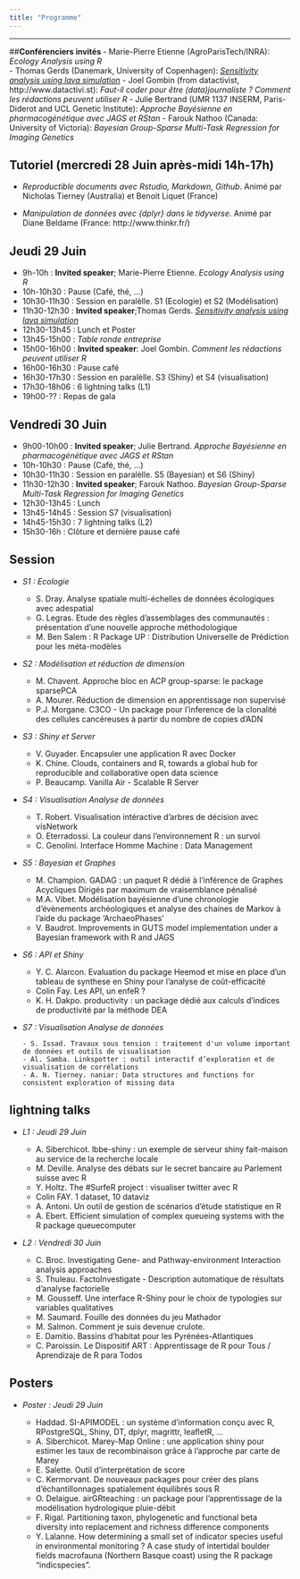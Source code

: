 ```yaml
---
title: "Programme"
---
```


***

##**Conférenciers invités ** 
- Marie-Pierre Etienne (AgroParisTech/INRA): *Ecology Analysis using R*  
- Thomas Gerds (Danemark, University of Copenhagen): [*Sensitivity analysis using lava simulation*](https://angletr2017.com/Abstract_talk.html)
- Joel Gombin (from datactivist, http://www.datactivi.st): *Faut-il coder pour être (data)journaliste ? Comment les rédactions peuvent utiliser R*
- Julie Bertrand (UMR 1137 INSERM, Paris-Diderot and UCL Genetic Institute): *Approche Bayésienne en pharmacogénétique avec JAGS et RStan*
- Farouk Nathoo (Canada: University of Victoria): *Bayesian Group-Sparse Multi-Task Regression for Imaging Genetics*

## **Tutoriel (mercredi 28 Juin après-midi 14h-17h)**

- *Reproductible documents avec Rstudio, Markdown, Github*. Animé par Nicholas Tierney (Australia) et Benoit Liquet (France)

- *Manipulation de données avec {dplyr} dans le tidyverse*. Animé par Diane Beldame (France: http://www.thinkr.fr/) 


## **Jeudi 29 Juin** 

- 9h-10h :  **Invited speaker**; Marie-Pierre Etienne. *Ecology Analysis using R*  
- 10h-10h30 : Pause (Café, thé, ...)
- 10h30-11h30 : Session en paralèlle. S1 (Ecologie) et S2 (Modélisation) 
- 11h30-12h30 : **Invited speaker**;Thomas Gerds. [*Sensitivity analysis using lava simulation*](https://angletr2017.com/Abstract_talk.html)
- 12h30-13h45 : Lunch et Poster
- 13h45-15h00 : _Table ronde entreprise_
- 15h00-16h00 : **Invited speaker**: Joel Gombin. *Comment les rédactions peuvent utiliser R*
- 16h00-16h30 : Pause café
- 16h30-17h30 : Session en paralèlle. S3 (Shiny) et S4 (visualisation) 
- 17h30-18h06 : 6 lightning talks (L1)
- 19h00-?? : Repas de gala

## **Vendredi 30 Juin**

- 9h00-10h00 : **Invited speaker**; Julie Bertrand. *Approche Bayésienne en pharmacogénétique avec JAGS et RStan*
- 10h-10h30 : Pause (Café, thé, ...)
- 10h30-11h30 : Session en paralèlle. S5 (Bayesian) et S6 (Shiny)
- 11h30-12h30 :  **Invited speaker**; Farouk Nathoo. *Bayesian Group-Sparse Multi-Task Regression for Imaging Genetics*
- 12h30-13h45 : Lunch 
- 13h45-14h45 : Session S7 (visualisation)
- 14h45-15h30 : 7 lightning talks (L2)
- 15h30-16h : Clôture et dernière pause café


## **Session**

- _S1 : Ecologie_

    - S. Dray. Analyse spatiale multi-échelles de données écologiques avec adespatial
    - G. Legras.  Etude des règles d’assemblages des communautés : présentation d’une nouvelle approche méthodologique
    - M. Ben Salem :  R Package UP : Distribution Universelle de Prédiction pour les méta-modèles

- _S2 : Modélisation et réduction de dimension_

    - M. Chavent. Approche bloc en ACP group-sparse: le package sparsePCA
    - A. Mourer. Réduction de dimension en apprentissage non supervisé 
    - P.J. Morgane. C3CO - Un package pour l’inference de la clonalité des cellules cancéreuses à partir du nombre de copies d’ADN

- _S3 : Shiny et Server_

    - V. Guyader. Encapsuler une application R avec Docker
    - K. Chine. Clouds, containers and R, towards a global hub for reproducible and collaborative open data science
    - P. Beaucamp. Vanilla Air - Scalable R Server 
    
- _S4 : Visualisation Analyse de données_ 

    - T. Robert.  Visualisation intéractive d'arbres de décision avec visNetwork
    - O. Eterradossi. La couleur dans l’environnement R : un survol
    - C. Genolini. Interface Homme Machine : Data Management
    
- _S5 : Bayesian et Graphes_

    - M. Champion. GADAG : un paquet R dédié à l'inférence de Graphes Acycliques Dirigés par maximum de vraisemblance pénalisé
    - M.A. Vibet. Modélisation bayésienne d'une chronologie d’évènements archéologiques et analyse des chaines de Markov à l'aide du package 'ArchaeoPhases'
    - V. Baudrot. Improvements in GUTS model implementation under a Bayesian framework with R and JAGS
    
 - _S6 : API et Shiny_

    - Y. C. Alarcon. Evaluation du package Heemod et mise en place d'un tableau de synthese en Shiny pour l'analyse de coût-efficacité
    - Colin Fay. Les API, un enfeR ?
    - K. H. Dakpo.  productivity : un package dédié aux calculs d’indices de productivité par la méthode DEA 

- _S7 : Visualisation Analyse de données_ 

      - S. Issad. Travaux sous tension : traitement d'un volume important de données et outils de visualisation
      - Al. Samba. Linkspotter : outil interactif d’exploration et de visualisation de corrélations 
      - A. N. Tierney. naniar: Data structures and functions for consistent exploration of missing data


## **lightning talks**

- _L1 : Jeudi 29 Juin_

    - A. Siberchicot. lbbe-shiny : un exemple de serveur shiny fait-maison au service de la recherche locale
    - M. Deville. Analyse des débats sur le secret bancaire au Parlement suisse avec R
    - Y. Holtz. The #SurfeR project : visualiser twitter avec R 
    - Colin FAY. 1 dataset, 10 dataviz
    - A. Antoni. Un outil de gestion de scénarios d'étude statistique en R
    - A. Ebert. Efficient simulation of complex queueing systems with the R package queuecomputer

- _L2 : Vendredi 30 Juin_
    - C. Broc. Investigating Gene- and Pathway-environment Interaction analysis approaches
    - S. Thuleau. FactoInvestigate - Description automatique de résultats d'analyse factorielle
    - M. Gousseff. Une interface R-Shiny pour le choix de typologies sur variables qualitatives
    - M. Saumard. Fouille des données du jeu Mathador
    - M. Salmon. Comment je suis devenue crulote. 
    - E. Damitio. Bassins d’habitat pour les Pyrénées-Atlantiques 
    - C. Paroissin. Le Dispositif ART : Apprentissage de R pour Tous / Aprendizaje de R para Todos
    
    
## **Posters**    

- _Poster  : Jeudi 29 Juin_

    - Haddad. SI-APIMODEL : un système d'information conçu avec R, RPostgreSQL, Shiny, DT, dplyr, magrittr, leafletR, ...
    - A. Siberchicot. Marey-Map Online : une application shiny pour estimer les taux de recombinaison grâce à l’approche par carte de Marey
    - E. Salette. Outil d’interprétation de score
    - C. Kermorvant. De nouveaux packages pour créer des plans d’échantillonnages spatialement équilibrés sous R
    - O. Delaigue. airGRteaching : un package pour l’apprentissage de la modélisation hydrologique pluie-débit
    - F. Rigal. Partitioning taxon, phylogenetic and functional beta diversity into replacement and richness difference components
    - Y. Lalanne. How determining a small set of indicator species useful in environmental monitoring ? A case study of intertidal boulder fields macrofauna (Northern Basque coast) using the R package "indicspecies".  